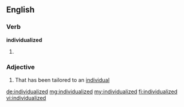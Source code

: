 ==English==

===Verb===
'''individualized'''

# {{past of|[[individualize]]}}

===Adjective===
{{en-adj}}

# That has been tailored to an [[individual]]

[[de:individualized]]
[[mg:individualized]]
[[my:individualized]]
[[fi:individualized]]
[[vi:individualized]]
